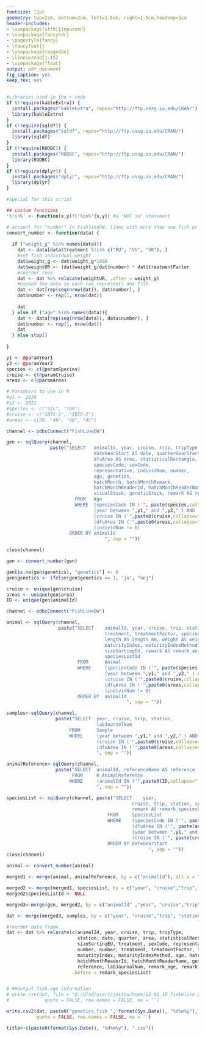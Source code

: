 ```yaml
---
fontsize: 11pt
geometry: top=2cm, bottom=2cm, left=1.5cm, right=1.5cm,headsep=1cm
header-includes:
- \usepackage[utf8]{inputenc}
- \usepackage{fancyhdr}
- \pagestyle{fancy}
- \fancyfoot{}
- \usepackage{ragged2e}
- \linespread{1.15}
- \usepackage{float}
output: pdf_document
fig_caption: yes
keep_tex: yes
---
```


```r

#Libraries used in the r code
if (!require(kableExtra)) {
  install.packages("kableExtra", repos="http://ftp.ussg.iu.edu/CRAN/")
  library(kableExtra)
}
if (!require(sqldf)) {
  install.packages("sqldf", repos="http://ftp.ussg.iu.edu/CRAN/")
  library(sqldf)
}
if (!require(RODBC)) {
  install.packages("RODBC", repos="http://ftp.ussg.iu.edu/CRAN/")
  library(RODBC)
}
if (!require(dplyr)) {
  install.packages("dplyr", repos="http://ftp.ussg.iu.edu/CRAN/")
  library(dplyr)
}

#special for this script

## costum functions
'%!in%' <- function(x,y)!('%in%'(x,y)) #a "NOT in" statement

# account for "number" in FishlineDW, lines with more than one fish pr line
convert_number <- function(data) {
  
  if ("weight_g" %in% names(data)){
    dat <- data[data$treatment %!in% c("RU", "VV", "VK"), ]
    #set fish individual weight
    dat$weight_g <- dat$weight_g*1000
    dat$weightUR <- (dat$weight_g/dat$number) * dat$treatmentFactor
    #reorder rows
    dat <- dat %>% relocate(weightUR, .after = weight_g)
    #expand the data so each row represents one fish
    dat <- dat[rep(seq(nrow(dat)), dat$number), ]
    dat$number <- rep(1, nrow(dat))
    
    dat
  } else if ("age" %in% names(data)){
    dat <- data[rep(seq(nrow(data)), data$number), ]
    dat$number <- rep(1, nrow(dat))
    dat
  } else stop()
  
}
```

```r

y1 <- @paramYear1
y2 <- @paramYear2
species <- c(@paramSpecies)
cruise <- c(@paramCruise)
areas <- c(@paramArea)

# Paramters to use in R
#y1 <- 2020
#y2 <- 2021
#species <- c("SIL", "TOR")
#cruise <- c("IBTS-1", "IBTS-2")
#areas <- c(20, "4A", "4B", "4C")

```

```r

channel <- odbcConnect("FishLineDW")

gen <- sqlQuery(channel, 
                paste("SELECT   animalId, year, cruise, trip, tripType, station, 
                                dateGearStart AS date, quarterGearStart AS quarter,
                                dfuArea AS area, statisticalRectangle, 
                                speciesCode, sexCode,
                                representative, individNum, number,
                                age, genetics, 
                                hatchMonth, hatchMonthRemark,
                                hatchMonthReaderId, hatchMonthReaderName,
                                visualStock, geneticStock, remark AS remark_age 
                         FROM   Age
                         WHERE  (speciesCode IN ('", paste(species,collapse = "','"),"')) AND 
                                (year between ",y1," and ",y2," ) AND
                                (cruise IN ('",paste0(cruise,collapse="','"), "')) AND
                                (dfuArea IN ('",paste0(areas,collapse="','"), "')) AND
                                (individNum != 0)
                       ORDER BY animalId
                                    ", sep = ""))

close(channel)

gen <- convert_number(gen)

gen[is.na(gen$genetics), "genetics"] <- 0
gen$genetics <- ifelse(gen$genetics == 1, "ja", "nej")

cruise <- unique(gen$cruise)
areas <- unique(gen$area)
ID <- unique(gen$animalId)

channel <- odbcConnect("FishLineDW")

animal <- sqlQuery(channel,
                   paste("SELECT    animalId, year, cruise, trip, station, speciesCode,  
                                    treatment, treatmentFactor, speciesList_number, 
                                    length AS length_mm, weight AS weight_g, number, 
                                    maturityIndex, maturityIndexMethod, 
                                    sizeSortingEU, remark AS remark_animal, 
                                    speciesListId
                          FROM      Animal
                          WHERE     (speciesCode IN ('", paste(species,collapse = "','"),"')) AND 
                                  	(year between ",y1," and ",y2," ) AND
                                  	(cruise IN ('",paste0(cruise,collapse="','"), "')) AND
                                    (dfuArea IN ('",paste0(areas,collapse="','"), "')) AND
                                    (individNum != 0) 
                          ORDER BY  animalId
                                		    ", sep = ""))

samples<-sqlQuery(channel,
                  paste("SELECT  year, cruise, trip, station, 
                                 labJournalNum
                       FROM      Sample
                       WHERE     (year between ",y1," and ",y2," ) AND
                                 (cruise IN ('",paste0(cruise,collapse="','"), "')) AND
                                 (dfuArea IN ('",paste0(areas,collapse="','"), "'))   
                                 ", sep = ""))

animalReference<-sqlQuery(channel,
                  paste("SELECT  animalId, referenceName AS reference
                        FROM     R_AnimalReference
                       WHERE     (animalId IN ('",paste0(ID,collapse="','"), "'))
                                 ", sep = ""))

speciesList <- sqlQuery(channel, paste("SELECT    year, 
                                              cruise, trip, station, speciesCode, speciesListId,
                                              remark AS remark_speciesList
                                     FROM     SpeciesList
                                     WHERE    (speciesCode IN ('", paste(species,collapse = "','"),"')) AND
                                              (dfuArea IN ('", paste(areas,collapse = "','"),"')) AND 
                                              (year between ",y1," and ",y2," ) AND
                                              (cruise IN ('", paste(cruise,collapse = "','"),"'))
                                     ORDER BY dateGearStart
                                			        ", sep = ""))
close(channel)

animal <- convert_number(animal)

merged1 <- merge(animal, animalReference, by = c("animalId"), all.x = TRUE)

merged2 <- merge(merged1, speciesList, by = c("year", "cruise","trip", "station", "speciesCode", "speciesListId"))
merged2$speciesListId <- NULL

merged3<-merge(gen, merged2, by = c("animalId" ,"year", "cruise","trip", "station", "speciesCode", "number"))

dat <- merge(merged3, samples, by = c("year", "cruise","trip", "station")) 

```

```r
#reorder data frame
dat <- dat %>% relocate(c(animalId, year, cruise, trip, tripType,
                          station, date, quarter, area, statisticalRectangle, speciesCode,
                          sizeSortingEU, treatment, sexCode, representative, individNum, speciesList_number, 
                          number, number, treatment, treatmentFactor, length_mm, weight_g, weightUR,
                          maturityIndex, maturityIndexMethod, age, hatchMonth, hatchMonthRemark,
                          hatchMonthReaderId, hatchMonthReaderName, genetics, visualStock, geneticStock,
                          reference, labJournalNum, remark_age, remark_animal), 
                        .before = remark_speciesList)


# ##Output fish-age information
# write.csv(dat, file = "Q:/dfad/users/jostou/home/22_01_19_fiskeline_gen_report/genetics_otput.csv",
#             quote = FALSE, row.names = FALSE, na = '')

write.csv2(dat, paste0("genetics_fish_", format(Sys.Date(), "%d%m%y"), ".csv"),
           quote = FALSE, row.names = FALSE, na = '')

title<-c(paste0(format(Sys.Date(), "%d%m%y"), ".csv"))
```

\thispagestyle{empty}

\vspace*{2cm} 

\textbf{\LARGE Genetik data eksporteret som "genetics\_fish\_`r title`"}

\vspace{2cm}   

\textbf{\LARGE Data for år `r y1` til `r y2`}\
\vspace{0.5cm}

\textbf{\Large Art:}
\textbf{\Large `r species`}\
\vspace{0.5cm}

\textbf{\Large Togt:}
\textbf{\Large `r cruise`}\
\vspace{0.5cm}

\textbf{\Large Område:}
\textbf{\Large `r areas`}\
